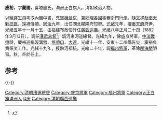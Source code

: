 '''慶裕'''{{BD|？||1894年}}，字'''蘭圃'''，喜塔臘氏，滿洲正白旗人。清朝政治人物。

以繙譯生員考取內閣中書，充[[軍機章京|軍機章京]]，兼總理各國事務衙門行走。隨[[文祥|文祥]]赴[[奉天|奉天]]剿[[捻匪|捻匪]]，還補侍讀。[[同治|同治]]九年，出任湖北鄖陽府知府。[[光緒|光緒]]元年，擢[[奉天府|奉天府]]府尹。光绪五年十一月十五，由福建布政使升任[[廣西巡撫|廣西巡撫]]。光绪八年正月二十四（1882年3月13日），调任[[漕运总督|漕运总督]]<ref>{{cite news|author=广西地方志|title=《广西通志 政府志 第一篇 晚清广西省政府及农民政权 第一章 政府机构》|url=http://www.gxdqw.com/bin/mse.exe?seachword=&K=a&A=15&rec=4&run=13|accessdate=2013-01-18|newspaper=广西地方志|archive-date=2013-10-14|archive-url=https://web.archive.org/web/20131014120404/http://www.gxdqw.com/bin/mse.exe?seachword=&K=a&A=15&rec=4&run=13|dead-url=yes}}</ref>。調河東河道總督。光緒九年，除盛京將軍。[[中法戰爭|中法戰爭]]時，慶裕巡視沒溝營、[[旅順口|旅順口]]、[[大連|大連]]。光緒十一年，安東十二州縣告災，慶裕負責賑災工作。光緒十九年，授熱河都統。光緒二十年，調[[福州將軍|福州將軍]]，革除[[閩海關|閩海關]]陋習。秋，卒於任上。

==参考==
{{reflist}}
{{-}}
{{start box}}
{{s-off}}
{{succession box|[[張樹聲|張樹聲]]|[[倪文蔚|倪文蔚]]|清朝廣西巡撫|光绪五年十一月十五 - 光绪八年正月二十四<br /><small>1879年12月27日 - 1882年3月13日</small>}}
{{end box}}
{{清朝人物小作品}}

{{DEFAULTSORT:Q庆}}
[[Category:清朝漕運總督|Category:清朝漕運總督]]
[[Category:盛京將軍|Category:盛京將軍]]
[[Category:福州將軍|Category:福州將軍]]
[[Category:正白旗滿洲人|Category:正白旗滿洲人]]
[[Category:清朝東河總督|Q庆]]
[[Category:清朝廣西巡撫|Category:清朝廣西巡撫]]